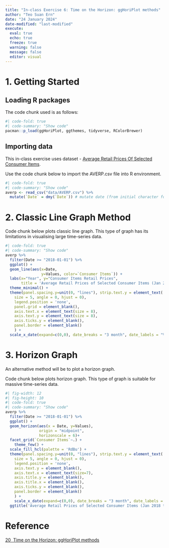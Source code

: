 ```yaml
---
title: "In-class Exercise 6: Time on the Horizon: ggHoriPlot methods"
author: "Teo Suan Ern"
date: "24 January 2024"
date-modified: "last-modified"
execute: 
  eval: true
  echo: true
  freeze: true
  warning: false
  message: false
  editor: visual
---
```


# 1. Getting Started

## Loading R packages

The code chunk used is as follows:

```r
#| code-fold: true
#| code-summary: "Show code"
pacman::p_load(ggHoriPlot, ggthemes, tidyverse, RColorBrewer)
```

## Importing data

This in-class exercise uses dataset - [Average Retail Prices Of Selected Consumer Items](https://tablebuilder.singstat.gov.sg/table/TS/M212891).

Use the code chunk below to import the AVERP.csv file into R environment.

```r
#| code-fold: true
#| code-summary: "Show code"
averp <- read_csv("data/AVERP.csv") %>%
  mutate(`Date` = dmy(`Date`)) # mutate date (from initial character format)
```

# 2. Classic Line Graph Method

Code chunk below plots classic line graph. This type of graph has its limitations in visualising large time-series data.

```r
#| code-fold: true
#| code-summary: "Show code"
averp %>% 
  filter(Date >= "2018-01-01") %>%
  ggplot() +
  geom_line(aes(x=Date, 
                y=Values, color=`Consumer Items`)) +
  labs(x="Year", y="Consumer Items Retail Prices", 
       title = 'Average Retail Prices of Selected Consumer Items (Jan 2018 to Dec 2022)') +
  theme_minimal() +
  theme(panel.spacing.y=unit(0, "lines"), strip.text.y = element_text(
    size = 5, angle = 0, hjust = 0),
    legend.position = 'none',
    panel.grid = element_blank(),
    axis.text.x = element_text(size = 8),
    axis.text.y = element_text(size = 8),
    axis.ticks.y = element_blank(),
    panel.border = element_blank()
    ) +
  scale_x_date(expand=c(0,0), date_breaks = "3 month", date_labels = "%b%y")


```

# 3. Horizon Graph

An alternative method will be to plot a horizon graph.

Code chunk below plots horizon graph. This type of graph is suitable for massive time-series data.

```r
#| fig-width: 12
#| fig-height: 10
#| code-fold: true
#| code-summary: "Show code"
averp %>% 
  filter(Date >= "2018-01-01") %>%
  ggplot() +
  geom_horizon(aes(x = Date, y=Values), 
               origin = "midpoint", 
               horizonscale = 6)+
  facet_grid(`Consumer Items`~.) +
    theme_few() +
  scale_fill_hcl(palette = 'RdBu') +
  theme(panel.spacing.y=unit(0, "lines"), strip.text.y = element_text(
    size = 5, angle = 0, hjust = 0),
    legend.position = 'none',
    axis.text.y = element_blank(),
    axis.text.x = element_text(size=7),
    axis.title.y = element_blank(),
    axis.title.x = element_blank(),
    axis.ticks.y = element_blank(),
    panel.border = element_blank()
    ) +
    scale_x_date(expand=c(0,0), date_breaks = "3 month", date_labels = "%b%y") +
  ggtitle('Average Retail Prices of Selected Consumer Items (Jan 2018 to Dec 2022)')
```

# Reference

[20  Time on the Horizon: ggHoriPlot methods](https://r4va.netlify.app/chap20)
